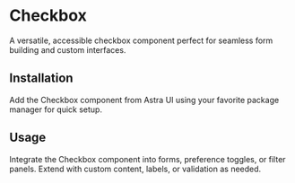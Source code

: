 
# Checkbox

A versatile, accessible checkbox component perfect for seamless form building and custom interfaces.

<div className="my-8 flex flex-col gap-4">
  <ComponentWrapper>
    <Checkbox />
  </ComponentWrapper>
</div>

## Installation

Add the Checkbox component from Astra UI using your favorite package manager for quick setup.

<div className="my-8 flex flex-col gap-4">
  <CommandLine command="npx astui@latest add Checkbox" />
  <CommandLine command="pnpm dlx astui@latest add Checkbox" />
</div>

## Usage

Integrate the Checkbox component into forms, preference toggles, or filter panels. Extend with custom content, labels, or validation as needed.

<div className="my-8 flex flex-col gap-4">
  <CommandLine language="tsx" command='import Checkbox from "@/components/ui/Checkbox"' />
  <CommandLine language="tsx" command='<Checkbox id="accept-terms" name="terms" className="accent-primary" onChange={handleChange} disabled={false}>Accept Terms & Conditions</Checkbox>' />
</div>